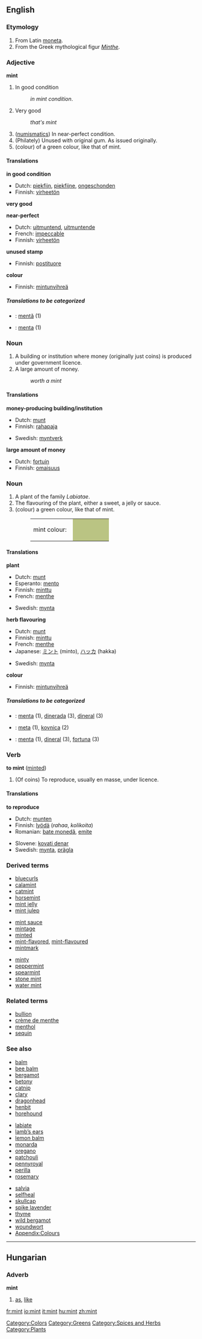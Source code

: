 ==English==

{{Wikipedia}}

===Etymology===
#From Latin [[moneta]].
#From the Greek mythological figur ''[[Minthe]]''.

===Adjective===
'''mint'''

# In good condition 
#: ''in mint condition''.
# {{slang}} Very good
#: ''that's mint''
# ([[numismatics]]) In near-perfect condition.
# (Philately) Unused with original gum. As issued originally.
#(colour) of a green colour, like that of mint.

====Translations====
'''in good condition'''
{{top}}
*Dutch: [[piekfijn]], [[piekfijne]], [[ongeschonden]]
*Finnish: [[virheetön]]
{{mid}}
{{bottom}}

'''very good'''
{{top}}
{{mid}}
{{bottom}}

'''near-perfect'''
{{top}}
*Dutch: [[uitmuntend]], [[uitmuntende]]
*French: [[impeccable]]
*Finnish: [[virheetön]]
{{mid}}
{{bottom}}

'''unused stamp'''
{{top}}
*Finnish: [[postituore]]
{{mid}}
{{bottom}}

'''colour'''
{{top}}
*Finnish: [[mintunvihreä]]
{{mid}}
{{bottom}}

=====Translations to be categorized=====
{{checktrans}}
<!--Remove this section once all of the translations below have been moved into the tables above.-->
*{{ttbc|Romanian}}: [[mentă]] {{f}} (1)
*{{ttbc|Spanish}}: [[menta]] {{f}} (1)

===Noun===
{{en-noun-reg}}
# A building or institution where money (originally just coins) is produced under government licence.
# A large amount of money.
#:''worth a mint''

====Translations====
'''money-producing building/institution'''
{{top}}
*Dutch: [[munt]] {{m}}
*Finnish: [[rahapaja]]
{{mid}}
*Swedish: [[myntverk]] {{c}}
{{bottom}}

'''large amount of money'''
{{top}}
*Dutch: [[fortuin]] {{n}}
*Finnish: [[omaisuus]]
{{mid}}
{{bottom}}

===Noun===
{{en-noun-reg}}
# A plant of the family ''Labiatae''.
# The flavouring of the plant, either a sweet, a jelly or sauce.
#(colour) a green colour, like that of mint.
#:<table><tr><td>mint colour: &nbsp;</td><td bgcolor="#BAC483" width="80">&nbsp; </td></tr></table>

====Translations====
'''plant'''
{{top}}
*Dutch: [[munt]] {{m}}
*Esperanto: [[mento]]
*Finnish: [[minttu]]
*French: [[menthe]]
{{mid}}
*Swedish: [[mynta]] {{c}}
{{bottom}}

'''herb flavouring'''
{{top}}
*Dutch: [[munt]] {{m}}
*Finnish: [[minttu]]
*French: [[menthe]]
*Japanese: [[ミント]] (minto), [[ハッカ]] (hakka)
{{mid}}
*Swedish: [[mynta]] {{c}}
{{bottom}}

'''colour'''
{{top}}
*Finnish: [[mintunvihreä]]
{{mid}}
{{bottom}}

=====Translations to be categorized=====
{{checktrans}}
<!--Remove this section once all of the translations below have been moved into the tables above.-->
*{{ttbc|Catalan}}: [[menta]] {{f}} (1), [[dinerada]] {{f}} (3), [[dineral]] {{m}} (3)
*{{ttbc|Slovene}}: [[meta]] {{f}} (1), [[kovnica]] {{f}} (2)
*{{ttbc|Spanish}}: [[menta]] {{f}} (1), [[dineral]] {{m}} (3), [[fortuna]] {{f}} (3)

===Verb===
'''to mint''' ([[minted]])
# (Of coins) To reproduce, usually en masse, under licence.

====Translations====
'''to reproduce'''
{{top}}
*Dutch: [[munten]]
*Finnish: [[lyödä]] (''rahaa'', ''kolikoita'')
*Romanian: [[bate monedă]], [[emite]]
{{mid}}
*Slovene: [[kovati denar]]
*Swedish: [[mynta]], [[prägla]]
{{bottom}}

===Derived terms===
{{top3}}
*[[bluecurls]]
*[[calamint]]
*[[catmint]]
*[[horsemint]]
*[[mint jelly]]
*[[mint julep]]
{{mid3}}
*[[mint sauce]]
*[[mintage]]
*[[minted]]
*[[mint-flavored]], [[mint-flavoured]]
*[[mintmark]]
{{mid3}}
*[[minty]]
*[[peppermint]]
*[[spearmint]]
*[[stone mint]]
*[[water mint]]
{{bottom}}

===Related terms===
*[[bullion]]
*[[crème de menthe]]
*[[menthol]]
*[[sequin]]

===See also===
{{top3}}
*[[balm]]
*[[bee balm]]
*[[bergamot]]
*[[betony]]
*[[catnip]]
*[[clary]]
*[[dragonhead]]
*[[henbit]]
*[[horehound]]
{{mid3}}
*[[labiate]]
*[[lamb’s ears]]
*[[lemon balm]]
*[[monarda]]
*[[oregano]]
*[[patchouli]]
*[[pennyroyal]]
*[[perilla]]
*[[rosemary]]
{{mid3}}
*[[salvia]]
*[[selfheal]]
*[[skullcap]]
*[[spike lavender]]
*[[thyme]]
*[[wild bergamot]]
*[[woundwort]]
*[[Wiktionary_Appendix:Colours|Appendix:Colours]]
{{bottom}}

----

==Hungarian==
{{Wikipedia}}

===Adverb===
'''mint'''

# [[as]], [[like]]

[[Category:Colors]]
[[Category:Greens]]
[[Category:Spices and Herbs]]
[[Category:Plants]]

[[fr:mint]]
[[io:mint]]
[[it:mint]]
[[hu:mint]]
[[zh:mint]]